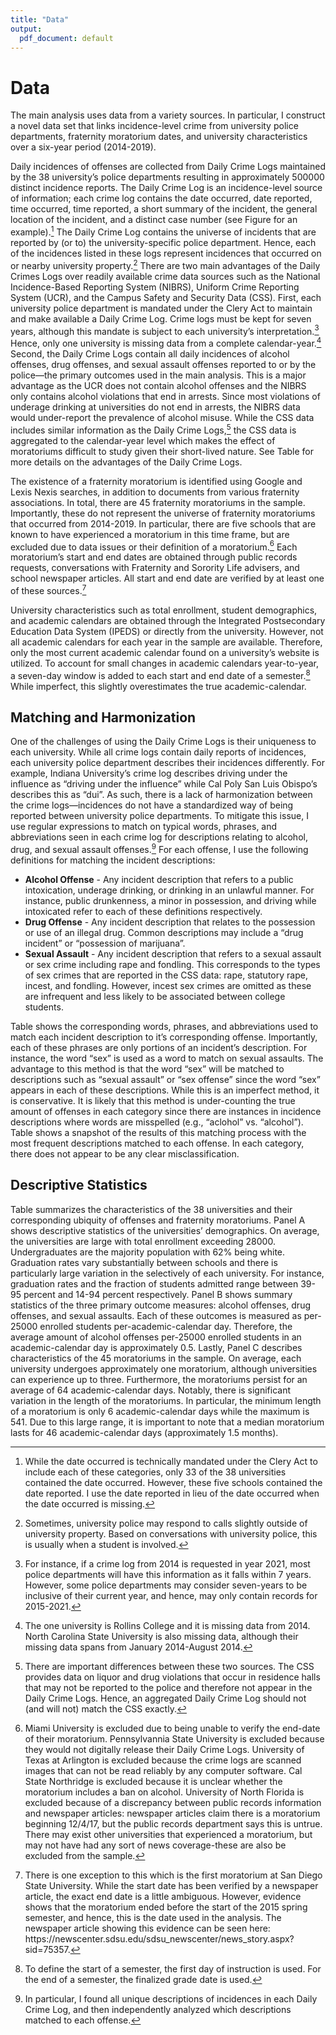 ```yaml
---
title: "Data"
output:
  pdf_document: default
---
```


# Data

The main analysis uses data from a variety sources. In particular, I construct a novel data set that links incidence-level crime from university police departments, fraternity moratorium dates, and university characteristics over a six-year period (2014-2019).

Daily incidences of offenses are collected from Daily Crime Logs maintained by the 38 university's police departments resulting in approximately 500000 distinct incidence reports. The Daily Crime Log is an incidence-level source of information; each crime log contains the date occurred, date reported, time occurred, time reported, a short summary of the incident, the general location of the incident, and a distinct case number (see Figure \ref{crime_log} for an example).^[While the date occurred is technically mandated under the Clery Act to include each of these categories, only 33 of the 38 universities contained the date occurred. However, these five schools contained the date reported. I use the date reported in lieu of the date occurred when the date occurred is missing.] The Daily Crime Log contains the universe of incidents that are reported by (or to) the university-specific police department. Hence, each of the incidences listed in these logs represent incidences that occurred on or nearby university property.^[Sometimes, university police may respond to calls slightly outside of university property. Based on conversations with university police, this is usually when a student is involved.] There are two main advantages of the Daily Crimes Logs over readily available crime data sources such as the National Incidence-Based Reporting System (NIBRS), Uniform Crime Reporting System (UCR), and the Campus Safety and Security Data (CSS). First, each university police department is mandated under the Clery Act to maintain and make available a Daily Crime Log. Crime logs must be kept for seven years, although this mandate is subject to each university's interpretation.^[For instance, if a crime log from 2014 is requested in year 2021, most police departments will have this information as it falls within 7 years. However, some police departments may consider seven-years to be inclusive of their current year, and hence, may only contain records for 2015-2021.] Hence, only one university is missing data from a complete calendar-year.^[The one university is Rollins College and it is missing data from 2014. North Carolina State University is also missing data, although their missing data spans from January 2014-August 2014.] Second, the Daily Crime Logs contain all daily incidences of alcohol offenses, drug offenses, and sexual assault offenses reported to or by the police—the primary outcomes used in the main analysis. This is a major advantage as the UCR does not contain alcohol offenses and the NIBRS only contains alcohol violations that end in arrests. Since most violations of underage drinking at universities do not end in arrests, the NIBRS data would under-report the prevalence of alcohol misuse. While the CSS data includes similar information as the Daily Crime Logs,^[There are important differences between these two sources. The CSS provides data on liquor and drug violations that occur in residence halls that may not be reported to the police and therefore not appear in the Daily Crime Logs. Hence, an aggregated Daily Crime Log should not (and will not) match the CSS exactly.] the CSS data is aggregated to the calendar-year level which makes the effect of moratoriums difficult to study given their short-lived nature. See Table \ref{data_used} for more details on the advantages of the Daily Crime Logs.

The existence of a fraternity moratorium is identified using Google and Lexis Nexis searches, in addition to documents from various fraternity associations. In total, there are 45 fraternity moratoriums in the sample. Importantly, these do not represent the universe of fraternity moratoriums that occurred from 2014-2019. In particular, there are five schools that are known to have experienced a moratorium in this time frame, but are excluded due to data issues or their definition of a moratorium.^[Miami University is excluded due to being unable to verify the end-date of their moratorium. Pennsylvannia State University is excluded because they would not digitally release their Daily Crime Logs. University of Texas at Arlington is excluded because the crime logs are scanned images that can not be read reliably by any computer software. Cal State Northridge is excluded because it is unclear whether the moratorium includes a ban on alcohol. University of North Florida is excluded because of a discrepancy between public records information and newspaper articles: newspaper articles claim there is a moratorium beginning 12/4/17, but the public records department says this is untrue. There may exist other universities that experienced a moratorium, but may not have had any sort of news coverage-these are also be excluded from the sample.] Each moratorium's start and end dates are obtained through public records requests, conversations with Fraternity and Sorority Life advisers, and school newspaper articles. All start and end date are verified by at least one of these sources.^[There is one exception to this which is the first moratorium at San Diego State University. While the start date has been verified by a newspaper article, the exact end date is a little ambiguous. However, evidence shows that the moratorium ended before the start of the 2015 spring semester, and hence, this is the date used in the analysis. The newspaper article showing this evidence can be seen here: https://newscenter.sdsu.edu/sdsu_newscenter/news_story.aspx?sid=75357.]  


University characteristics such as total enrollment, student demographics, and academic calendars are obtained through the Integrated Postsecondary Education Data System (IPEDS) or directly from the university. However, not all academic calendars for each year in the sample are available. Therefore, only the most current academic calendar found on a university's website is utilized. To account for small changes in academic calendars year-to-year, a seven-day window is added to each start and end date of a semester.^[To define the start of a semester, the first day of instruction is used. For the end of a semester, the finalized grade date is used.] While imperfect, this slightly overestimates the true academic-calendar.

## Matching and Harmonization 

One of the challenges of using the Daily Crime Logs is their uniqueness to each university. While all crime logs contain daily reports of incidences, each university police department describes their incidences differently. For example, Indiana University's crime log describes driving under the influence as "driving under the influence" while Cal Poly San Luis Obispo's describes this as "dui". As such, there is a lack of harmonization between the crime logs—incidences do not have a standardized way of being reported between university police departments. To mitigate this issue, I use regular expressions to match on typical words, phrases, and abbreviations seen in each crime log for descriptions relating to alcohol, drug, and sexual assault offenses.^[In particular, I found all unique descriptions of incidences in each Daily Crime Log, and then independently analyzed which descriptions matched to each offense.] For each offense, I use the following definitions for matching the incident descriptions:

* **Alcohol Offense** - Any incident description that refers to a public intoxication, underage drinking, or drinking in an unlawful manner. For instance, public drunkenness, a minor in possession, and driving while intoxicated refer to each of these definitions respectively. 
* **Drug Offense** - Any incident description that relates to the possession or use of an illegal drug. Common descriptions may include a "drug incident" or "possession of marijuana". 
* **Sexual Assault** - Any incident description that refers to a sexual assault or sex crime including rape and fondling. This corresponds to the types of sex crimes that are reported in the CSS data: rape, statutory rape, incest, and fondling. However, incest sex crimes are omitted as these are infrequent and less likely to be associated between college students.

Table \ref{matching_table} shows the corresponding words, phrases, and abbreviations used to match each incident description to it's corresponding offense. Importantly, each of these phrases are only portions of an incident's description. For instance, the word "sex" is used as a word to match on sexual assaults. The advantage to this method is that the word "sex" will be matched to descriptions such as "sexual assault" or "sex offense" since the word "sex" appears in each of these descriptions. While this is an imperfect method, it is conservative. It is likely that this method is under-counting the true amount of offenses in each category since there are instances in incidence descriptions where words are misspelled (e.g., "aclohol" vs. "alcohol"). Table \ref{top_categories} shows a snapshot of the results of this matching process with the most frequent descriptions matched to each offense. In each category, there does not appear to be any clear misclassification.

## Descriptive Statistics

Table \ref{summary_stats} summarizes the characteristics of the 38 universities and their corresponding ubiquity of offenses and fraternity moratoriums. Panel A shows descriptive statistics of the universities' demographics. On average, the universities are large with total enrollment exceeding 28000. Undergraduates are the majority population with 62% being white. Graduation rates vary substantially between schools and there is particularly large variation in the selectively of each university. For instance, graduation rates and the fraction of students admitted range between 39-95 percent and 14-94 percent respectively. Panel B shows summary statistics of the three primary outcome measures: alcohol offenses, drug offenses, and sexual assaults. Each of these outcomes is measured as per-25000 enrolled students per-academic-calendar day. Therefore, the average amount of alcohol offenses per-25000 enrolled students in an academic-calendar day is approximately 0.5. Lastly, Panel C describes characteristics of the 45 moratoriums in the sample. On average, each university undergoes approximately one moratorium, although universities can experience up to three. Furthermore, the moratoriums persist for an average of 64 academic-calendar days. Notably, there is significant variation in the length of the moratoriums. In particular, the minimum length of a moratorium is only 6 academic-calendar days while the maximum is 541. Due to this large range, it is important to note that a median moratorium lasts for 46 academic-calendar days (approximately 1.5 months). 




